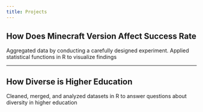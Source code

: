 ```yaml
---
title: Projects
---
```


## How Does Minecraft Version Affect Success Rate

Aggregated data by conducting a carefully designed experiment. Applied statistical functions in R to visualize findings

----

## How Diverse is Higher Education

Cleaned, merged, and analyzed datasets in R to answer questions about diversity in higher education

